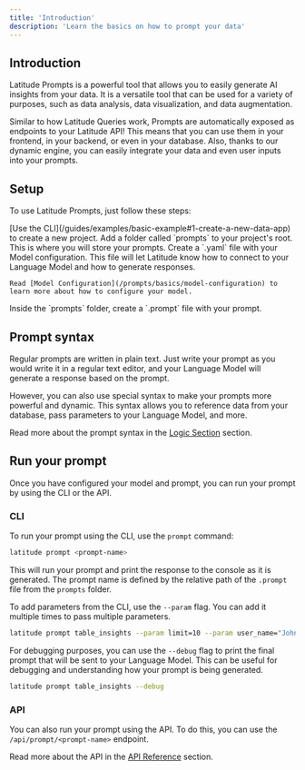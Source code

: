 ```yaml
---
title: 'Introduction'
description: 'Learn the basics on how to prompt your data'
---
```


## Introduction

Latitude Prompts is a powerful tool that allows you to easily generate AI insights from your data. It is a versatile tool that can be used for a variety of purposes, such as data analysis, data visualization, and data augmentation.

Similar to how Latitude Queries work, Prompts are automatically exposed as endpoints to your Latitude API! This means that you can use them in your frontend, in your backend, or even in your database. Also, thanks to our dynamic engine, you can easily integrate your data and even user inputs into your prompts.

## Setup

To use Latitude Prompts, just follow these steps:

<Steps>
  <Step title="Create a Latitude project">
    [Use the CLI](/guides/examples/basic-example#1-create-a-new-data-app) to create a new project.
  </Step>
  <Step title="Create a prompts folder">
    Add a folder called `prompts` to your project's root. This is where you will store your prompts.
  </Step>
  <Step title="Configure a model">
    Create a `.yaml` file with your Model configuration. This file will let Latitude know how to connect to your Language Model and how to generate responses.
    
    Read [Model Configuration](/prompts/basics/model-configuration) to learn more about how to configure your model.
  </Step>
  <Step title="Write your prompt">
    Inside the `prompts` folder, create a `.prompt` file with your prompt.
  </Step>
</Steps>

## Prompt syntax

Regular prompts are written in plain text. Just write your prompt as you would write it in a regular text editor, and your Language Model will generate a response based on the prompt.

However, you can also use special syntax to make your prompts more powerful and dynamic. This syntax allows you to reference data from your database, pass parameters to your Language Model, and more.

Read more about the prompt syntax in the [Logic Section](/prompts/logic/variables) section.

## Run your prompt

Once you have configured your model and prompt, you can run your prompt by using the CLI or the API.

### CLI

To run your prompt using the CLI, use the `prompt` command:

```bash
latitude prompt <prompt-name>
```

This will run your prompt and print the response to the console as it is generated. The prompt name is defined by the relative path of the `.prompt` file from the `prompts` folder.

To add parameters from the CLI, use the `--param` flag. You can add it multiple times to pass multiple parameters.

```bash
latitude prompt table_insights --param limit=10 --param user_name="John Doe"
````

For debugging purposes, you can use the `--debug` flag to print the final prompt that will be sent to your Language Model. This can be useful for debugging and understanding how your prompt is being generated.

```bash
latitude prompt table_insights --debug
```

### API

You can also run your prompt using the API. To do this, you can use the `/api/prompt/<prompt-name>` endpoint.

Read more about the API in the [API Reference](/prompts/basics/api-reference) section.
